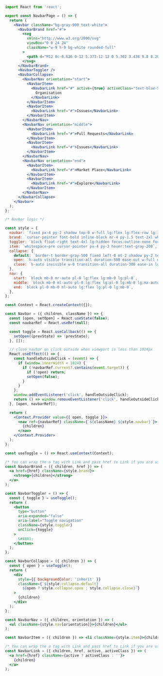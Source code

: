 ```jsx
import React from 'react';

export const NavbarPage = () => {
  return (
    <Navbar className="bg-gray-900 text-white">
      <NavbarBrand href="#">
        <svg
          xmlns="http://www.w3.org/2000/svg"
          viewBox="0 0 24 24"
          className="w-9 h-9 bg-white rounded-full"
        >
          <path d="M12 0c-6.626 0-12 5.373-12 12 0 5.302 3.438 9.8 8.207 11.387.599.111.793-.261.793-.577v-2.234c-3.338.726-4.033-1.416-4.033-1.416-.546-1.387-1.333-1.756-1.333-1.756-1.089-.745.083-.729.083-.729 1.205.084 1.839 1.237 1.839 1.237 1.07 1.834 2.807 1.304 3.492.997.107-.775.418-1.305.762-1.604-2.665-.305-5.467-1.334-5.467-5.931 0-1.311.469-2.381 1.236-3.221-.124-.303-.535-1.524.117-3.176 0 0 1.008-.322 3.301 1.23.957-.266 1.983-.399 3.003-.404 1.02.005 2.047.138 3.006.404 2.291-1.552 3.297-1.23 3.297-1.23.653 1.653.242 2.874.118 3.176.77.84 1.235 1.911 1.235 3.221 0 4.609-2.807 5.624-5.479 5.921.43.372.823 1.102.823 2.222v3.293c0 .319.192.694.801.576 4.765-1.589 8.199-6.086 8.199-11.386 0-6.627-5.373-12-12-12z" />
        </svg>
      </NavbarBrand>
      <NavbarToggler />
      <NavbarCollapse>
        <NavbarNav orientation="start">
          <NavbarItem>
            <NavbarLink href="#" active={true} activeClass="text-blue-500">
              Organisation
            </NavbarLink>
          </NavbarItem>
          <NavbarItem>
            <NavbarLink href="#">Issues</NavbarLink>
          </NavbarItem>
        </NavbarNav>
        <NavbarNav orientation="middle">
          <NavbarItem>
            <NavbarLink href="#">Pull Requests</NavbarLink>
          </NavbarItem>
          <NavbarItem>
            <NavbarLink href="#">Issues</NavbarLink>
          </NavbarItem>
        </NavbarNav>
        <NavbarNav orientation="end">
          <NavbarItem>
            <NavbarLink href="#">Market Place</NavbarLink>
          </NavbarItem>
          <NavbarItem>
            <NavbarLink href="#">Explore</NavbarLink>
          </NavbarItem>
        </NavbarNav>
      </NavbarCollapse>
    </Navbar>
  );
};

/* Navbar logic */

const style = {
  navbar: `fixed px-4 py-2 shadow top-0 w-full lg:flex lg:flex-row lg:items-center lg:justify-start lg:relative`,
  brand: `cursor-pointer font-bold inline-block mr-4 py-1.5 text-2xl whitespace-nowrap hover:text-gray-200`,
  toggler: `block float-right text-4xl lg:hidden focus:outline-none focus:shadow`,
  item: `whitespace-pre cursor-pointer px-4 py-3 hover:text-gray-200`,
  collapse: {
    default: `border-t border-gray-500 fixed left-0 mt-2 shadow py-2 text-center lg:border-none lg:flex lg:flex-grow lg:items-center lg:mt-0 lg:py-0 lg:relative lg:shadow-none`,
    open: `h-auto visible transition-all duration-500 ease-out w-full opacity-100 lg:transition-none`,
    close: `h-auto invisible w-0 transition-all duration-300 ease-in lg:opacity-100 lg:transition-none lg:visible`,
  },
  nav: {
    start: `block mb-0 mr-auto pl-0 lg:flex lg:mb-0 lg:pl-0`,
    middle: `block mb-0 ml-auto pl-0 lg:flex lg:pl-0 lg:mb-0 lg:mx-auto`,
    end: `block pl-0 mb-0 ml-auto lg:flex lg:pl-0 lg:mb-0`,
  },
};

const Context = React.createContext({});

const Navbar = ({ children, className }) => {
  const [open, setOpen] = React.useState(false);
  const navbarRef = React.useRef(null);

  const toggle = React.useCallback(() => {
    setOpen((prevState) => !prevState);
  }, []);

  // close navbar on click outside when viewport is less than 1024px
  React.useEffect(() => {
    const handleOutsideClick = (event) => {
      if (window.innerWidth < 1024) {
        if (!navbarRef.current?.contains(event.target)) {
          if (!open) return;
          setOpen(false);
        }
      }
    };
    window.addEventListener('click', handleOutsideClick);
    return () => window.removeEventListener('click', handleOutsideClick);
  }, [open, navbarRef]);

  return (
    <Context.Provider value={{ open, toggle }}>
      <nav ref={navbarRef} className={`${className} ${style.navbar}`}>
        {children}
      </nav>
    </Context.Provider>
  );
};

const useToggle = () => React.useContext(Context);

/* You can wrap the a tag with Link and pass href to Link if you are using either Create-React-App, Next.js or Gatsby */
const NavbarBrand = ({ children, href }) => (
  <a href={href} className={style.brand}>
    <strong>{children}</strong>
  </a>
);

const NavbarToggler = () => {
  const { toggle } = useToggle();
  return (
    <button
      type="button"
      aria-expanded="false"
      aria-label="Toggle navigation"
      className={style.toggler}
      onClick={toggle}
    >
      &#8801;
    </button>
  );
};

const NavbarCollapse = ({ children }) => {
  const { open } = useToggle();
  return (
    <div
      style={{ backgroundColor: 'inherit' }}
      className={`${style.collapse.default}
        ${open ? style.collapse.open : style.collapse.close}`}
    >
      {children}
    </div>
  );
};

const NavbarNav = ({ children, orientation }) => (
  <ul className={style.nav[orientation]}>{children}</ul>
);

const NavbarItem = ({ children }) => <li className={style.item}>{children}</li>;

/* You can wrap the a tag with Link and pass href to Link if you are using either Create-React-App, Next.js or Gatsby */
const NavbarLink = ({ children, href, active, activeClass }) => (
  <a href={href} className={active ? activeClass : ''}>
    {children}
  </a>
);
```
